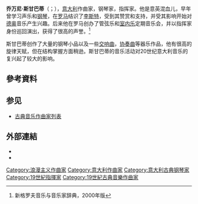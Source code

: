 {{Infobox classical
| 中文名       = 斯甘巴蒂
| 画像         = Sgambati.jpg 
| 附注         =
| 原文名       = Giovanni Sgambati
| 国别         = 意大利
| 出生日期     = {{birth date|1841|5|28}}
| 出生地       = 罗马
| 逝世日期     = {{death date and age|1914|12|14|1841|5|28}}
| 逝世地       = 罗马
| 所属时期     = 浪漫主义
| 所属乐派     =
| 擅长作品类型 = 管弦乐，钢琴独奏，宗教音乐
| 代表作       = 安魂曲，钢琴协奏曲，钢琴独奏《诗意旋律》等
| 师从         =
| 学生         = 
| 官方网站     =
}}

'''乔万尼·斯甘巴蒂'''（{{lang-it|Giovanni Sgambati}}；{{bd|1841年|5月28日|1914年|12月14日}}），[[意大利|意大利]]作曲家，钢琴家，指挥家。他是意英混血儿，早年曾学习声乐和[[钢琴|钢琴]]，在[[罗马|罗马]]结识了[[李斯特·费伦茨|李斯特]]，受到其赞赏和支持，并受其影响开始对[[德奥|德奥]]音乐产生兴趣。后来他在罗马创办了管弦乐和[[室内乐|室内乐]]定期音乐会，并以指挥家身份巡回演出，获得了很高的声誉。<ref>新格罗夫音乐与音乐家辞典，2000年版</ref>

斯甘巴蒂创作了大量{{what|李斯特式}}的钢琴小品以及一些[[交响曲|交响曲]]，[[协奏曲|协奏曲]]等器乐作品，他有很高的旋律天赋，但在结构掌握方面稍逊。斯甘巴蒂的音乐活动对20世纪意大利音乐的复兴起了较大的影响。

== 參考資料 ==
<references/>

== 参见 ==
{{Portal box|古典音樂}}
* [[古典音乐作曲家列表|古典音乐作曲家列表]]

== 外部連結 ==
* {{Internet Archive author |sname=Giovanni Sgambati}}
* {{IMSLP|id=Sgambati%2C_Giovanni}}

{{Authority control}}

{{DEFAULTSORT:Sgambati, Giovanni}}
[[Category:浪漫主义作曲家|Category:浪漫主义作曲家]]
[[Category:意大利作曲家|Category:意大利作曲家]]
[[Category:意大利古典钢琴家|Category:意大利古典钢琴家]]
[[Category:19世紀指揮家|Category:19世紀指揮家]]
[[Category:19世紀古典音樂作曲家|Category:19世紀古典音樂作曲家]]